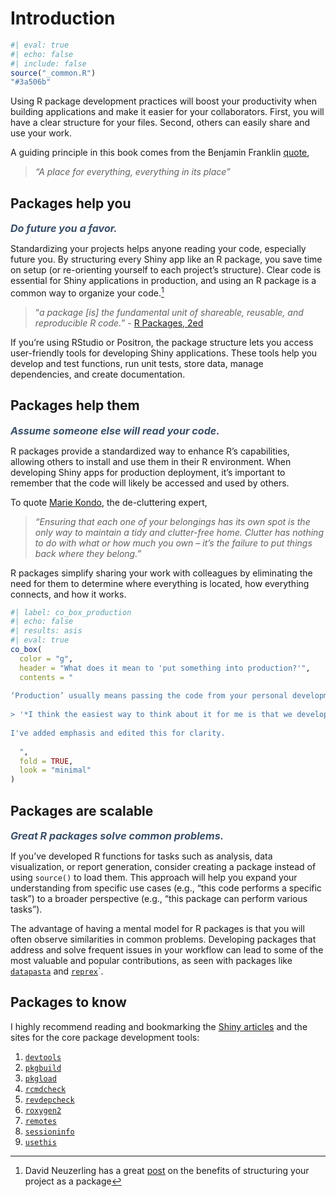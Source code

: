 # Introduction {#sec-intro .unnumbered}

```r
#| eval: true 
#| echo: false 
#| include: false
source("_common.R")
"#3a506b"
```

Using R package development practices will boost your productivity when building applications and make it easier for your collaborators. First, you will have a clear structure for your files. Second, others can easily share and use your work.

A guiding principle in this book comes from the Benjamin Franklin [quote](https://www.goodreads.com/quotes/175428-a-place-for-everything-everything-in-its-place#:~:text),

> *"A place for everything, everything in its place"* 

## Packages help you

[Do future you a favor.]{style='font-size: 1.15em; font-style: italic; font-weight: bold; color: #3a506b;'}

Standardizing your projects helps anyone reading your code, especially future you. By structuring every Shiny app like an R package, you save time on setup (or re-orienting yourself to each project’s structure). Clear code is essential for Shiny applications in production, and using an R package is a common way to organize your code.[^intro-r-pkgs]

> "*a package [is] the fundamental unit of shareable, reusable, and reproducible R code.*" - [R Packages, 2ed](https://r-pkgs.org/)

If you’re using RStudio or Positron, the package structure lets you access user-friendly tools for developing Shiny applications. These tools help you develop and test functions, run unit tests, store data, manage dependencies, and create documentation.

[^intro-r-pkgs]: David Neuzerling has a great [post](https://mdneuzerling.com/post/data-science-workflows/) on the benefits of structuring your project as a package 

## Packages help them

[Assume someone else will read your code.]{style='font-size: 1.15em; font-style: italic; font-weight: bold; color: #3a506b;'}

R packages provide a standardized way to enhance R's capabilities, allowing others to install and use them in their R environment. When developing Shiny apps for production deployment, it's important to remember that the code will likely be accessed and used by others.

To quote [Marie Kondo](https://learn.konmari.com/?campaign=WPTidyTips), the de-cluttering expert, 

> *"Ensuring that each one of your belongings has its own spot is the only way to maintain a tidy and clutter-free home. Clutter has nothing to do with what or how much you own – it’s the failure to put things back where they belong."*


R packages simplify sharing your work with colleagues by eliminating the need for them to determine where everything is located, how everything connects, and how it works.

```r
#| label: co_box_production
#| echo: false
#| results: asis
#| eval: true
co_box(
  color = "g",
  header = "What does it mean to 'put something into production?'",
  contents = "
  
‘Production’ usually means passing the code from your personal development environment into your company's cloud-based server environment, which typically involves bundling your app in a structure that can be shared, installed, tested, and launched.
  
> '*I think the easiest way to think about it for me is that we develop a model in one computational environment--think of this as maybe your laptop or maybe you work in a server environment--still, it's in one place, and it turns out the software that you need to have installed there is about tuning, training, etc. **Putting something into production is getting it out of that computational environment and successfully carrying it over to a new computational environment.** For many people, this might be like a  cloud computing environment. It might be some kind of server your organization has, and we need to take it, lift it, and then successfully have it working.*' - Julia Silge, [What is 'production' anyway? MLOps for the curious (SatRdays London 2023)](https://www.youtube.com/watch?v=Fe9Xq1ApVUM))
  
I've added emphasis and edited this for clarity.
  
  ",
  fold = TRUE, 
  look = "minimal"
)
```

## Packages are scalable 

[Great R packages solve common problems.]{style='font-size: 1.15em; font-style: italic; font-weight: bold; color: #3a506b;'} 

If you've developed R functions for tasks such as analysis, data visualization, or report generation, consider creating a package instead of using `source()` to load them. This approach will help you expand your understanding from specific use cases (e.g., “this code performs a specific task”) to a broader perspective (e.g., “this package can perform various tasks”).

The advantage of having a mental model for R packages is that you will often observe similarities in common problems. Developing packages that address and solve frequent issues in your workflow can lead to some of the most valuable and popular contributions, as seen with packages like [`datapasta`](https://milesmcbain.github.io/datapasta/) and [`reprex`](https://reprex.tidyverse.org/)`.


## Packages to know

I highly recommend reading and bookmarking the [Shiny articles](https://shiny.posit.co/r/articles/) and the sites for the core package development tools: 

1. [`devtools`](https://devtools.r-lib.org/)  
2. [`pkgbuild`](https://pkgbuild.r-lib.org/)
3. [`pkgload`](https://pkgload.r-lib.org/)
4. [`rcmdcheck`](https://rcmdcheck.r-lib.org/)
5. [`revdepcheck`](https://revdepcheck.r-lib.org/)
6. [`roxygen2`](https://roxygen2.r-lib.org/)  
7. [`remotes`](https://remotes.r-lib.org/)
8. [`sessioninfo`](https://sessioninfo.r-lib.org/)
9. [`usethis`](https://usethis.r-lib.org/) 

<!--

[^intro-golem]
[^intro-golem]: [Engineering Production-Grade Shiny Apps](https://engineering-shiny.org/) and the [`golem` package](https://thinkr-open.github.io/golem/) assumes readers "*are comfortable with building an R package.*"

 [^intro-mastering-shiny]
[^intro-mastering-shiny]: Mastering Shiny includes an example for  *[converting](https://mastering-shiny.org/scaling-packaging.html?#converting-an-existing-app)* an existing application with `usethis::use_description()`, but not creating a new app-package (i.e., with `usethis::create_package()`).

:::: {.callout-important collapse="true" appearance='simple'}

### [`monthApp`]{style='font-size: 1.10em;'} from Mastering Shiny

::: {style='font-size: 1.05em; color: #696969;'}

If you happened to download or clone the [`monthApp`](https://github.com/hadley/monthApp) example from the [Packages Chapter](https://mastering-shiny.org/scaling-packaging.html), you may have notice a few things:[^pkgs-0]

1. `DESCRIPTION` contains additional fields that are not addressed.[^pkgs-1] 

2. `monthApp.Rproj` has been configured to work with package.[^pkgs-2a]

3. `devtools::build()` ([<kbd>Ctrl/Cmd</kbd> + <kbd>Shift</kbd> + <kbd>B</kbd>]{style="font-weight: bold; font-size: 0.90em"}) has been configured to have additional behaviors.[^pkgs-2b]

4. Dependency management is discussed briefly but not documented in the application.[^pkgs-3]
  
5. `monthApp` doesn't have any help files[^pkgs-4] or tests.[^pkgs-5] 


[^pkgs-0]: The [Packages](https://mastering-shiny.org/scaling-packaging.html) chapter from [Mastering Shiny](https://mastering-shiny.org/) gets your '*toes into the water of package development*', but in my opinion, is probably not enough for you to get your shiny app project into an R package that's ready to be shipped into most production environments.

[^pkgs-1]: The [`DESCRIPTION`](https://github.com/hadley/monthApp/blob/master/DESCRIPTION) file in `monthApp` contains fields not included in the arguments passed to `usethis::use_description()` (these were added [separately](https://github.com/hadley/monthApp/commit/9899da4c89f4114a0611b415f4a329daeb753069)), and a few arguments can be adapted or removed to save time.

[^pkgs-2a]: The `.Rproj` file is the connection between the `DESCRIPTION` fields, the code in the `R/` folder, and the IDE's **Build** pane or “package development mode.” If you already have an `.Rproj` file in your shiny app project, you can activate these settings under **Tools** > **Project Options** > **Build Tools**. 

[^pkgs-2b]: The [`monthApp.Rproj`](https://github.com/hadley/monthApp/blob/9899da4c89f4114a0611b415f4a329daeb753069/monthApp.Rproj#L22) file contains additional settings you can add with **Tools** > **Project Options** > **Build Tools**, then under **Generate documentation with Roxygen**, click **Configure** and select **Install and Restart**.

[^pkgs-3]: The [`NAMESPACE` file](https://github.com/hadley/monthApp/blob/master/NAMESPACE) is empty and the `Imports` field is missing from the [`DESCRIPTION`](https://github.com/hadley/monthApp/blob/master/DESCRIPTION) (although the chapter discusses [importing `shiny`](https://mastering-shiny.org/scaling-packaging.html#r-cmd-check)).

[^pkgs-4]: `roxygen2` is mentioned, but it's beyond the scope of [Mastering Shiny](https://mastering-shiny.org/), so for now just know `roxygen2` syntax is placed in the code below `R/` to create the help files and the `NAMESPACE`.

[^pkgs-5]: `monthApp` doesn't have the testing infrastructure provided by [`testthat`](https://testthat.r-lib.org/), but this can be quickly created using `usethis::use_testthat()` (and an entire chapter is dedicated to [testing](https://mastering-shiny.org/scaling-testing.html).

::: 

::::

-->
